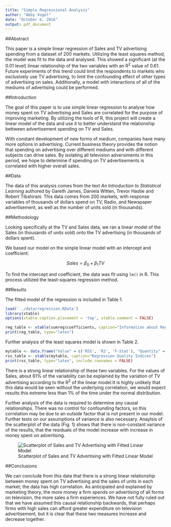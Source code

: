 ```yaml
---
title: "Simple Regressional Analysis"
author: "Abby Vogel"
date: "October 6, 2016"
output: pdf_document
---
```


##Abstract

This paper is a simple linear regression of Sales and TV advertising spending from a dataset of 200 markets. Utilizing the least squares method, the model was fit to the data and analysed. This showed a significant (at the 0.01 level) linear relationship of the two variables with an R^2^ value of 0.61. Future experiments of this trend could limit the respondents to markets who exclusively use TV advertising, to limit the confounding effect of other types of advertising on sales. Additionally, a model with interactions of all of the mediums of advertising could be performed. 

##Introduction

  The goal of this paper is to use simple linear regression to analyse how money spent on TV advertising and Sales are correlated for the purpose of improving marketing. By utilizing the tools of R, this project will create a linear model of the data and use it to better understand the relationship bettween advertisement spending on TV and Sales. 
  
  With constant development of new forms of medium, companies have many more options in advertising. Current business theory provides the notion that spending on advertising over different mediums and with different subjects can drive sales. By isolating all television adversiments in this period, we hope to determine if spending on TV advertisements is correlated with higher overall sales. 

##Data

The data of this analysis comes from the text *An Introduction to Statistical Learning* authored by Gareth James, Daniela Witten, Trevor Hastie and Robert Tibshirani. This data comes from 200 markets, with response variables of thousands of dollars spend on TV, Radio, and Newspaper advertisement, as well as the number of units sold (in thousands).


##Methodology

Looking specifically at the TV and Sales data, we ran a linear model of the Sales (in thousands of units sold) onto the TV advertising (in thousands of dollars spent).

We based our model on the simple linear model with an intercept and coefficient:

$$Sales = \beta_0 + \beta_1 TV$$

To find the intercept and coefficient, the data was fit using `lm()` in R. This process utilized the least-squares regression method. 

##Results

The fitted model of the regression is included in Table 1. 

```r
load('../data/regression.RData')
library(xtable)
options(xtable.caption.placement = 'top', xtable.comment = FALSE)
```

```r
reg_table <- xtable(sumreg$coefficients, caption="Information about Regression Coefficients")
print(reg_table, type="latex")

```

Further analysis of the least squares model is shown in Table 2.


```r
mytable <- data.frame("Value" = c('RSS', 'R2', 'F-Stat'), "Quantity" = c(sumreg$sigma, sumreg$adj.r.squared, sumreg$fstatistic[1]))
rss_table <- xtable(mytable, caption="Regression Quality Indices")
print(rss_table, type="latex", include.rownames = FALSE)
```


There is a strong linear relationship of these two variables. For the values of Sales, about 61% of the variability can be explained by the variation of TV advertising according to the R^2^ of the linear model.It is highly unlikely that this data would be seen without the underlying correlation, we would expect results this extreme less than 1% of the time under the normal distribution.

Further analysis of the data is required to determine any causal relationships. There was no control for confounding factors, so this correlation may be due to an outside factor that is not present in our model. Further tests on our assumptions of variance is also necessary. Anaylsis of the scatterplot of the data (Fig. 1) shows that there is non-constant variance of the results, that the residuals of the model increase with increase in money spent on advertising.


![Scatterplot of Sales and TV Advertising with Fitted Linear Model](../images/scatterplot-tv-sales.png)


##Conclusions


We can conclude from this data that there is a strong linear relationship between money spent on TV advertising and the sales of units in each market; the data has high correlation. As anticipated and explained by marketing theory, the more money a firm spends on advertising of all forms on television, the more sales a firm experiences. We have not fully ruled out that we have assumed this causal relationship backwards, that perhaps firms with high sales can afford greater expenditure on television advertisement, but it is clear that these two measures increase and decrease together.



